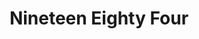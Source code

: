 ---
title: "Nineteen Eighty Four"
bookCover: "/assets/book-covers/nineteen-eighty-four.jpg"
bookAuthor: "George Orwell"
rating: 9
done: false
tags: []
summary: false
detailedNotes: false
amazonLink: ""
amazonAffiliateLink: ""
---